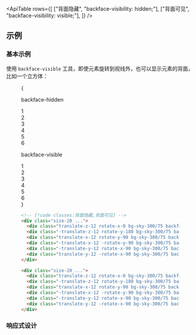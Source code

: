 

<ApiTable
  rows={[
    ["背面隐藏", "backface-visibility: hidden;"],
    ["背面可见", "backface-visibility: visible;"],
  ]}
/>

## 示例

### 基本示例

使用 `backface-visible` 工具，即使元素旋转到视线外，也可以显示元素的背面，比如一个立方体：

<Figure>

<Example>
  {
    <div className="flex flex-col justify-around gap-8 text-sm leading-6 font-bold text-white sm:flex-row sm:gap-0">
      <div className="flex shrink-0 flex-col items-center">
        <p className="mb-3 text-center font-mono text-xs font-medium text-gray-500 dark:text-gray-400">
          backface-hidden
        </p>
        <div className="size-40 p-10">
          <div className="size-20 rotate-[0.75_1_0.75_45deg] transform-3d">
            <div className="absolute inset-0 translate-z-12 rotate-x-0 bg-sky-300/75 text-center text-4xl leading-20 font-bold text-sky-900 backface-hidden dark:bg-sky-400/85 dark:text-white">
              1
            </div>
            <div className="absolute inset-0 -translate-z-12 rotate-y-180 bg-sky-300/75 text-center text-4xl leading-20 font-bold text-sky-900 opacity-75 backface-hidden dark:bg-sky-400/85 dark:text-white">
              2
            </div>
            <div className="absolute inset-0 translate-x-12 rotate-y-90 bg-sky-300/75 text-center text-4xl leading-20 font-bold text-sky-900 opacity-75 backface-hidden dark:bg-sky-400/85 dark:text-white">
              3
            </div>
            <div className="absolute inset-0 -translate-x-12 -rotate-y-90 bg-sky-300/75 text-center text-4xl leading-20 font-bold text-sky-900 backface-hidden dark:bg-sky-400/85 dark:text-white">
              4
            </div>
            <div className="absolute inset-0 -translate-y-12 rotate-x-90 bg-sky-300/75 text-center text-4xl leading-20 font-bold text-sky-900 opacity-75 backface-hidden dark:bg-sky-400/85 dark:text-white">
              5
            </div>
            <div className="absolute inset-0 translate-y-12 -rotate-x-90 bg-sky-300/75 text-center text-4xl leading-20 font-bold text-sky-900 backface-hidden dark:bg-sky-400/85 dark:text-white">
              6
            </div>
          </div>
        </div>
      </div>
      <div className="flex shrink-0 flex-col items-center">
        <p className="mb-3 text-center font-mono text-xs font-medium text-gray-500 dark:text-gray-400">
          backface-visible
        </p>
        <div className="size-40 p-10">
          <div className="size-20 rotate-[0.75_1_0.75_45deg] transform-3d">
            <div className="absolute inset-0 translate-z-12 rotate-x-0 bg-sky-300/75 text-center text-4xl leading-20 font-bold text-sky-900 backface-visible dark:bg-sky-400/85 dark:text-white">
              1
            </div>
            <div className="absolute inset-0 -translate-z-12 rotate-y-180 bg-sky-300/75 text-center text-4xl leading-20 font-bold text-sky-900 opacity-75 backface-visible dark:bg-sky-400/85 dark:text-white">
              2
            </div>
            <div className="absolute inset-0 translate-x-12 rotate-y-90 bg-sky-300/75 text-center text-4xl leading-20 font-bold text-sky-900 opacity-75 backface-visible dark:bg-sky-400/85 dark:text-white">
              3
            </div>
            <div className="absolute inset-0 -translate-x-12 -rotate-y-90 bg-sky-300/75 text-center text-4xl leading-20 font-bold text-sky-900 backface-visible dark:bg-sky-400/85 dark:text-white">
              4
            </div>
            <div className="absolute inset-0 -translate-y-12 rotate-x-90 bg-sky-300/75 text-center text-4xl leading-20 font-bold text-sky-900 opacity-75 backface-visible dark:bg-sky-400/85 dark:text-white">
              5
            </div>
            <div className="absolute inset-0 translate-y-12 -rotate-x-90 bg-sky-300/75 text-center text-4xl leading-20 font-bold text-sky-900 backface-visible dark:bg-sky-400/85 dark:text-white">
              6
            </div>
          </div>
        </div>
      </div>
    </div>
  }
</Example>

```html
<!-- [!code classes:背面隐藏,背面可见] -->
<div class="size-20 ...">
  <div class="translate-z-12 rotate-x-0 bg-sky-300/75 backface-hidden ...">1</div>
  <div class="-translate-z-12 rotate-y-180 bg-sky-300/75 backface-hidden ...">2</div>
  <div class="translate-x-12 rotate-y-90 bg-sky-300/75 backface-hidden ...">3</div>
  <div class="-translate-x-12 -rotate-y-90 bg-sky-300/75 backface-hidden ...">4</div>
  <div class="-translate-y-12 rotate-x-90 bg-sky-300/75 backface-hidden ...">5</div>
  <div class="translate-y-12 -rotate-x-90 bg-sky-300/75 backface-hidden ...">6</div>
</div>

<div class="size-20 ...">
  <div class="translate-z-12 rotate-x-0 bg-sky-300/75 backface-visible ...">1</div>
  <div class="-translate-z-12 rotate-y-180 bg-sky-300/75 backface-visible ...">2</div>
  <div class="translate-x-12 rotate-y-90 bg-sky-300/75 backface-visible ...">3</div>
  <div class="-translate-x-12 -rotate-y-90 bg-sky-300/75 backface-visible ...">4</div>
  <div class="-translate-y-12 rotate-x-90 bg-sky-300/75 backface-visible ...">5</div>
  <div class="translate-y-12 -rotate-x-90 bg-sky-300/75 backface-visible ...">6</div>
</div>
```

</Figure>

### 响应式设计

<ResponsiveDesign property="backface-visibility" defaultClass="backface-visible" featuredClass="backface-hidden" />
